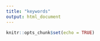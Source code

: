```yaml
---
title: "keywords"
output: html_document
---
```


```r
knitr::opts_chunk$set(echo = TRUE)
```

